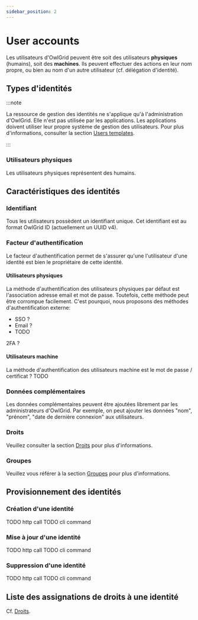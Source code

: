 ```yaml
---
sidebar_position: 2
---
```



# User accounts

Les utilisateurs d'OwlGrid peuvent être soit des utilisateurs **physiques** (humains), soit des **machines**. Ils peuvent effectuer des actions en leur nom propre, ou bien au nom d'un autre utilisateur (cf. délégation d'identité).

## Types d'identités

:::note

La ressource de gestion des identités ne s'applique qu'à l'administration d'OwlGrid. Elle n'est pas utilisée par les applications. Les applications doivent utiliser leur propre système de gestion des utilisateurs. Pour plus d'informations, consulter la section [Users templates](/docs/general/templates/introduction).

:::

### Utilisateurs physiques

Les utilisateurs physiques représentent des humains. 

## Caractéristiques des identités

### Identifiant

Tous les utilisateurs possèdent un identifiant unique. Cet identifiant est au format OwlGrid ID (actuellement un UUID v4).

### Facteur d'authentification

Le facteur d'authentification permet de s'assurer qu'une l'utilisateur d'une identité est bien le propriétaire de cette identité.

#### Utilisateurs physiques

La méthode d'authentification des utilisateurs physiques par défaut est l'association adresse email et mot de passe. Toutefois, cette méthode peut être corrompue facilement. C'est pourquoi, nous proposons des méthodes d'authentification externe:
- SSO ?
- Email ?
- TODO

2FA ?

#### Utilisateurs machine

La méthode d'authentification des utilisateurs machine est le mot de passe / certificat ? TODO

### Données complémentaires

Les données complémentaires peuvent être ajoutées librement par les administrateurs d'OwlGrid. Par exemple, on peut ajouter les données "nom", "prénom", "date de dernière connexion" aux utilisateurs.

### Droits

Veuillez consulter la section [Droits](rights) pour plus d'informations.

### Groupes

Veuillez vous référer à la section [Groupes](groups) pour plus d'informations.

## Provisionnement des identités

### Création d'une identité

<Tabs groupId="client">
  <TabItem value="http" label="HTTP API">
  TODO http call
  </TabItem>
  <TabItem value="typescript" label="Typescript">
  TODO cli command
  </TabItem>
</Tabs>

### Mise à jour d'une identité

<Tabs groupId="client">
  <TabItem value="http" label="HTTP API">
  TODO http call
  </TabItem>
  <TabItem value="typescript" label="Typescript">
  TODO cli command
  </TabItem>
</Tabs>

### Suppression d'une identité

<Tabs groupId="client">
  <TabItem value="http" label="HTTP API">
  TODO http call
  </TabItem>
  <TabItem value="typescript" label="Typescript">
  TODO cli command
  </TabItem>
</Tabs>

## Liste des assignations de droits à une identité

Cf. [Droits](rights).